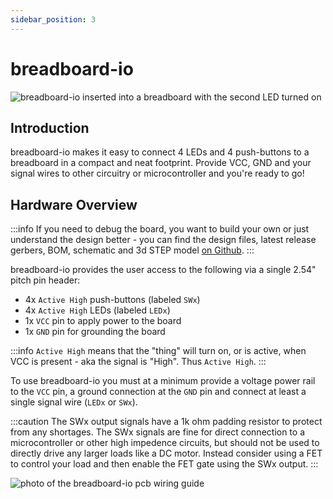 ```yaml
---
sidebar_position: 3
---
```

# breadboard-io

![breadboard-io inserted into a breadboard with the second LED turned on](breadboard-io.JPG)

## Introduction
breadboard-io makes it easy to connect 4 LEDs and 4 push-buttons to a breadboard in a compact and neat footprint. Provide VCC, GND and your signal wires to other circuitry or microcontroller and you're ready to go!

## Hardware Overview
:::info
If you need to debug the board, you want to build your own or just understand the design better - you can find the design files, latest release gerbers, BOM,
schematic and 3d STEP model <a href="https://www.github.com/greatlakesdev/breadboard-io" target="_blank">on Github</a>.
:::

breadboard-io provides the user access to the following via a single 2.54" pitch pin header:
- 4x ```Active High``` push-buttons (labeled ```SWx```)
- 4x ```Active High``` LEDs (labeled ```LEDx```)
- 1x ```VCC``` pin to apply power to the board
- 1x ```GND``` pin for grounding the board

:::info
```Active High``` means that the "thing" will turn on, or is active, when VCC is present - aka the signal is "High". Thus ```Active High```.
:::


To use breadboard-io you must at a minimum provide a voltage power rail to the ```VCC``` pin, a ground connection at the ```GND``` pin and connect at least a single signal wire (```LEDx``` or ```SWx```).

:::caution
The SWx output signals have a 1k ohm padding resistor to protect from any shortages. The SWx signals are fine for direct connection to a microcontroller or other high impedence circuits, but should not be used to directly drive any larger loads like a DC motor. Instead consider using a FET to control your load and then enable the FET gate using the SWx output.
:::

![photo of the breadboard-io pcb wiring guide](io.png)